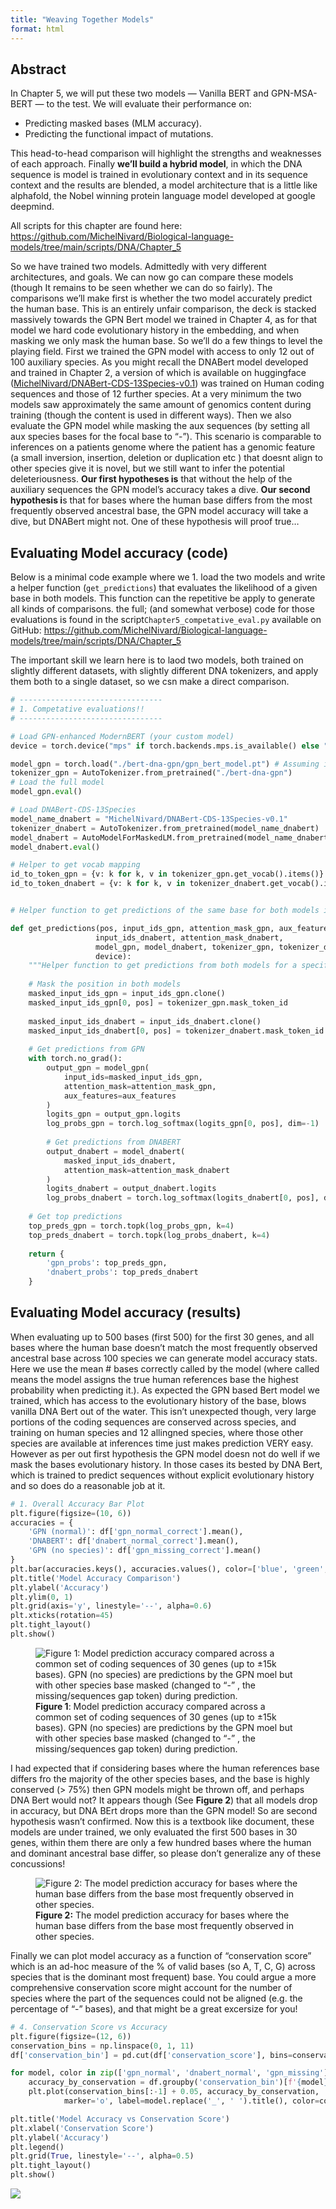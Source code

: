 ```yaml
---
title: "Weaving Together Models"
format: html
---
```


::: callout-tip
## Abstract

In Chapter 5, we will put these two models — Vanilla BERT and GPN-MSA-BERT — to the test. We will evaluate their performance on:

-   Predicting masked bases (MLM accuracy).
-   Predicting the functional impact of mutations.

This head-to-head comparison will highlight the strengths and weaknesses of each approach. Finally **we'll build a hybrid model**, in which the DNA sequence is model is trained in evolutionary context and in its sequence context and the results are blended, a model architecture that is a little like alphafold, the Nobel winning protein language model developed at google deepmind.

All scripts for this chapter are found here: <https://github.com/MichelNivard/Biological-language-models/tree/main/scripts/DNA/Chapter_5>
:::

So we have trained two models. Admittedly with very different architectures, and goals. We can now go can compare these models (though It remains to be seen whether we can do so fairly). The comparisons we'll make first is whether the two model accurately predict the human base. This is an entirely unfair comparison, the deck is stacked massively towards the GPN Bert model we trained in Chapter 4, as for that model we hard code evolutionary history in the embedding, and when masking we only mask the human base. So we'll do a few things to level the playing field. First we trained the GPN model with access to only 12 out of 100 auxiliary species. As you might recall the DNABert model developed and trained in Chapter 2, a version of which is available on huggingface ([MichelNivard/DNABert-CDS-13Species-v0.1](https://huggingface.co/MichelNivard/DNABert-CDS-13Species-v0.1)) was trained on Human coding sequences and those of 12 further species. At a very minimum the two models saw approximately the same amount of genomics content during training (though the content is used in different ways). Then we also evaluate the GPN model while masking the aux sequences (by setting all aux species bases for the focal base to "-"). This scenario is comparable to inferences on a patients genome where the patient has a genomic feature (a small inversion, insertion, deletion or duplication etc ) that doesnt align to other species give it is novel, but we still want to infer the potential deleteriousness. **Our first hypotheses is** that without the help of the auxiliary sequences the GPN model's accuracy takes a dive. **Our second hypothesis i**s that for bases where the human base differs from the most frequently observed ancestral base, the GPN model accuracy will take a dive, but DNABert might not. One of these hypothesis will proof true...

## Evaluating Model accuracy (code)

Below is a minimal code example where we 1. load the two models and write a helper function (`get_predictions`) that evaluates the likelihood of a given base in both models. This function can the repetitive be apply to generate all kinds of comparisons. the full; (and somewhat verbose) code for those evaluations is found in the script`Chapter5_competative_eval.py` available on GitHub: <https://github.com/MichelNivard/Biological-language-models/tree/main/scripts/DNA/Chapter_5>

The important skill we learn here is to laod two models, both trained on slightly different datasets, with slightly different DNA tokenizers, and apply them both to a single dataset, so we csn make a direct comparison.

``` python
# --------------------------------
# 1. Competative evaluations!!
# --------------------------------

# Load GPN-enhanced ModernBERT (your custom model)
device = torch.device("mps" if torch.backends.mps.is_available() else "cpu")

model_gpn = torch.load("./bert-dna-gpn/gpn_bert_model.pt") # Assuming it's already trained and loaded
tokenizer_gpn = AutoTokenizer.from_pretrained("./bert-dna-gpn")
# Load the full model
model_gpn.eval()

# Load DNABert-CDS-13Species
model_name_dnabert = "MichelNivard/DNABert-CDS-13Species-v0.1"
tokenizer_dnabert = AutoTokenizer.from_pretrained(model_name_dnabert)
model_dnabert = AutoModelForMaskedLM.from_pretrained(model_name_dnabert).to(device)
model_dnabert.eval()

# Helper to get vocab mapping
id_to_token_gpn = {v: k for k, v in tokenizer_gpn.get_vocab().items()}
id_to_token_dnabert = {v: k for k, v in tokenizer_dnabert.get_vocab().items()}


# Helper function to get predictions of the same base for both models it requires all the modle specific elements, tthe models themselves, attention masks, tokenizers, tokenized inputs, for both models.

def get_predictions(pos, input_ids_gpn, attention_mask_gpn, aux_features,
                   input_ids_dnabert, attention_mask_dnabert,
                   model_gpn, model_dnabert, tokenizer_gpn, tokenizer_dnabert,
                   device):
    """Helper function to get predictions from both models for a specific position"""
    
    # Mask the position in both models
    masked_input_ids_gpn = input_ids_gpn.clone()
    masked_input_ids_gpn[0, pos] = tokenizer_gpn.mask_token_id
    
    masked_input_ids_dnabert = input_ids_dnabert.clone()
    masked_input_ids_dnabert[0, pos] = tokenizer_dnabert.mask_token_id
    
    # Get predictions from GPN
    with torch.no_grad():
        output_gpn = model_gpn(
            input_ids=masked_input_ids_gpn,
            attention_mask=attention_mask_gpn,
            aux_features=aux_features
        )
        logits_gpn = output_gpn.logits
        log_probs_gpn = torch.log_softmax(logits_gpn[0, pos], dim=-1)
        
        # Get predictions from DNABERT
        output_dnabert = model_dnabert(
            masked_input_ids_dnabert,
            attention_mask=attention_mask_dnabert
        )
        logits_dnabert = output_dnabert.logits
        log_probs_dnabert = torch.log_softmax(logits_dnabert[0, pos], dim=-1)
    
    # Get top predictions
    top_preds_gpn = torch.topk(log_probs_gpn, k=4)
    top_preds_dnabert = torch.topk(log_probs_dnabert, k=4)
    
    return {
        'gpn_probs': top_preds_gpn,
        'dnabert_probs': top_preds_dnabert
    }
```

## Evaluating Model accuracy (results)

When evaluating up to 500 bases (first 500) for the first 30 genes, and all bases where the human base doesn't match the most frequently observed ancestral base across 100 species we can generate model accuracy stats. Here we use the mean \# bases correctly called by the model (where called means the model assigns the true human references base the highest probability when predicting it.). As expected the GPN based Bert model we trained, which has access to the evolutionary history of the base, blows vanilla DNA Bert out of the water. This isn't unexpected though, very large portions of the coding sequences are conserved across species, and training on human species and 12 allingned species, where those other species are available at inferences time just makes prediction VERY easy. However as per out first hypothesis the GPN model doesn not do well if we mask the bases evolutionary history. In those cases its bested by DNA Bert, which is trained to predict sequences without explicit evolutionary history and so does do a reasonable job at it.

``` python
# 1. Overall Accuracy Bar Plot
plt.figure(figsize=(10, 6))
accuracies = {
    'GPN (normal)': df['gpn_normal_correct'].mean(),
    'DNABERT': df['dnabert_normal_correct'].mean(),
    'GPN (no species)': df['gpn_missing_correct'].mean()
}
plt.bar(accuracies.keys(), accuracies.values(), color=['blue', 'green', 'red'])
plt.title('Model Accuracy Comparison')
plt.ylabel('Accuracy')
plt.ylim(0, 1)
plt.grid(axis='y', linestyle='--', alpha=0.6)
plt.xticks(rotation=45)
plt.tight_layout()
plt.show()
```

![**Figure 1**: Model prediction accuracy compared across a common set of coding sequences of 30 genes (up to ±15k bases). GPN (no species) are predictions by the GPN moel but with other species base masked (changed to "-" , the missing/sequences gap token) during prediction. ](images/paste-20.png)

I had expected that if considering bases where the human references base differs fro the majority of the other species bases, and the base is highly conserved (\> 75%) then GPN models might be thrown off, and perhaps DNA Bert would not? It appears though (See **Figure 2**) that all models drop in accuracy, but DNA BErt drops more than the GPN model! So are second hypothesis wasn't confirmed. Now this is a textbook like document, these models are under trained, we only evaluated the first 500 bases in 30 genes, within them there are only a few hundred bases where the human and dominant ancestral base differ, so please don't generalize any of these concussions!

![**Figure 2:** The model prediction accuracy for bases where the human base differs from the base most frequently observed in other species.](images/paste-21.png)

Finally we can plot model accuracy as a function of "conservation score" which is an ad-hoc measure of the % of valid bases (so A, T, C, G) across species that is the dominant most frequent) base. You could argue a more comprehensive conservation score might account for the number of species where the part of the sequences could not be aligned (e.g. the percentage of "-" bases), and that might be a great excersize for you!

``` Python
# 4. Conservation Score vs Accuracy
plt.figure(figsize=(12, 6))
conservation_bins = np.linspace(0, 1, 11)
df['conservation_bin'] = pd.cut(df['conservation_score'], bins=conservation_bins)

for model, color in zip(['gpn_normal', 'dnabert_normal', 'gpn_missing'], ['blue', 'green', 'red']):
    accuracy_by_conservation = df.groupby('conservation_bin')[f'{model}_correct'].mean()
    plt.plot(conservation_bins[:-1] + 0.05, accuracy_by_conservation, 
            marker='o', label=model.replace('_', ' ').title(), color=color)

plt.title('Model Accuracy vs Conservation Score')
plt.xlabel('Conservation Score')
plt.ylabel('Accuracy')
plt.legend()
plt.grid(True, linestyle='--', alpha=0.5)
plt.tight_layout()
plt.show()
```

![](images/paste-22.png)